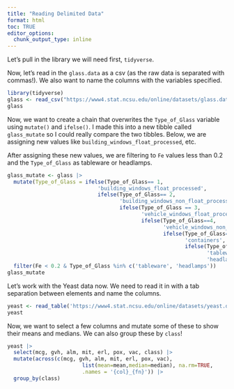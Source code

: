```yaml
---
title: "Reading Delimited Data"
format: html
toc: TRUE
editor_options: 
  chunk_output_type: inline
---
```


Let's pull in the library we will need first, `tidyverse`.

Now, let's read in the `glass.data` as a csv (as the raw data is separated with commas!). We also want to name the columns with the variables specified.

```r
library(tidyverse) 
glass <- read_csv("https://www4.stat.ncsu.edu/online/datasets/glass.data",col_names = c('Id','RI','Na', 'Mg', 'Al', 'Si', 'K', 'Ca', 'Ba', 'Fe', 'Type_of_Glass'))
glass
```

Now, we want to create a chain that overwrites the `Type_of_Glass` variable using `mutate()` and `ifelse()`. I made this into a new tibble called `glass_mutate` so I could really compare the two tibbles. Below, we are assigning new values like `building_windows_float_processed`, etc.

After assigning these new values, we are filtering to `Fe` values less than 0.2 and the `Type_of_Glass` as tableware or headlamps.

```r
glass_mutate <- glass |>
  mutate(Type_of_Glass = ifelse(Type_of_Glass== 1, 
                             'building_windows_float_processed', 
                             ifelse(Type_of_Glass== 2, 
                                    'building_windows_non_float_processed', 
                                    ifelse(Type_of_Glass == 3, 
                                           'vehicle_windows_float_processed', 
                                           ifelse(Type_of_Glass==4, 
                                                  'vehicle_windows_non_float_processed',
                                                  ifelse(Type_of_Glass==5,
                                                         'containers',
                                                         ifelse(Type_of_Glass==6,
                                                                'tableware',
                                                                'headlamps'))))))) |>
  filter(Fe < 0.2 & Type_of_Glass %in% c('tableware', 'headlamps'))
glass_mutate

```

Let's work with the Yeast data now. We need to read it in with a tab separation between elements and name the columns.

```r
yeast <- read_table('https://www4.stat.ncsu.edu/online/datasets/yeast.data', col_names = c('seq_name', 'mcg', 'gvh','alm','mit','erl','pox','vac','nuc','class'), show_col_types = FALSE)
yeast
```

Now, we want to select a few columns and mutate some of these to show their means and medians. We can also group these by `class`!

```r
yeast |>
  select(mcg, gvh, alm, mit, erl, pox, vac, class) |>
  mutate(across(c(mcg, gvh, alm, mit, erl, pox, vac), 
                        list(mean=mean,median=median), na.rm=TRUE,
                        .names = '{col}_{fn}')) |>
  group_by(class)
```
